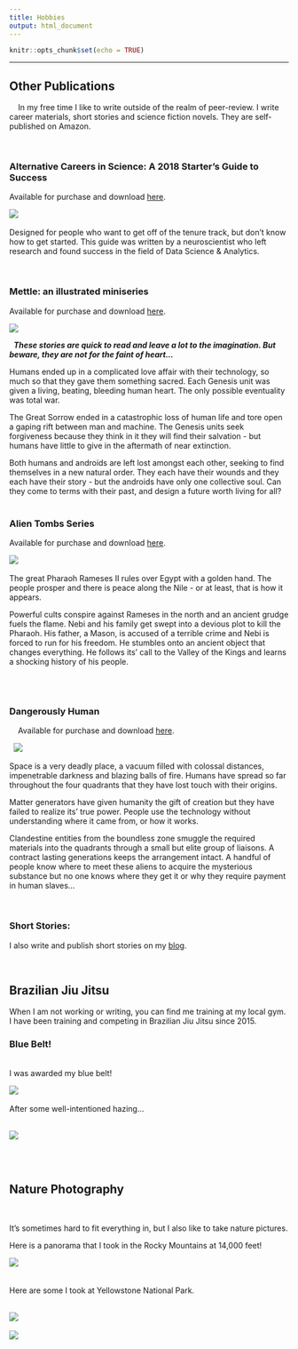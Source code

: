 ```yaml
---
title: Hobbies
output: html_document
---
```


```r
knitr::opts_chunk$set(echo = TRUE)
```

---
## Other Publications 
&nbsp;
&nbsp;
In my free time I like to write outside of the realm of peer-review.  I write career materials, short stories and science fiction novels. They are self-published on Amazon. 
&nbsp;
&nbsp;  

&nbsp;  

### Alternative Careers in Science: A 2018 Starter's Guide to Success

Available for purchase and download [here](https://www.amazon.com/Alternative-Careers-Science-Starters-Success-ebook/dp/B07KYV3SKS/ref=sr_1_5?ie=UTF8&qid=1543681825&sr=8-5&keywords=alternative+careers+in+science).

[![](/Users/emily.webber/Dropbox/Website Dropbox 2/Website/science3.jpg)](https://www.amazon.com/Alternative-Careers-Science-Starters-Success-ebook/dp/B07KYV3SKS/ref=sr_1_5?ie=UTF8&qid=1543681825&sr=8-5&keywords=alternative+careers+in+science)
&nbsp;
&nbsp;

Designed for people who want to get off of the tenure track, but don't know how to get started. This guide was written by a neuroscientist who left research and found success in the field of Data Science & Analytics. 


&nbsp; 
&nbsp; 

### Mettle: an illustrated miniseries

Available for purchase and download [here](https://www.amazon.com/Mettle-Reconstruction-Emily-S-Webber-ebook/dp/B07L1YJ7P1/ref=sr_1_1?ie=UTF8&qid=1546267319&sr=8-1&keywords=mettle+illustrated).
&nbsp; 

[![](/Users/emily.webber/Dropbox/Website Dropbox 2/Website/BB1.png)](https://www.amazon.com/Mettle-Reconstruction-Emily-S-Webber-ebook/dp/B07L1YJ7P1/ref=sr_1_1?ie=UTF8&qid=1546267319&sr=8-1&keywords=mettle+illustrated)


&nbsp; 
***These stories are quick to read and leave a lot to the imagination. But beware, they are not for the faint of heart...***
&nbsp; 

Humans ended up in a complicated love affair with their technology, so much so that they gave them something sacred. Each Genesis unit was given a living, beating, bleeding human heart. The only possible eventuality was total war. 
&nbsp; 

The Great Sorrow ended in a catastrophic loss of human life and tore open a gaping rift between man and machine. The Genesis units seek forgiveness because they think in it they will find their salvation - but humans have little to give in the aftermath of near extinction. 
&nbsp; 

Both humans and androids are left lost amongst each other, seeking to find themselves in a new natural order. They each have their wounds and they each have their story - but the androids have only one collective soul. Can they come to terms with their past, and design a future worth living for all? 
&nbsp; 
&nbsp; 

### Alien Tombs Series
Available for purchase and download [here](https://www.amazon.com/Travelers-Dagger-Alien-Tombs-Book-ebook/dp/B07G6SQF7G/ref=sr_1_1?ie=UTF8&qid=1536264789&sr=8-1&keywords=the+travelers+dagger).


[![](/Users/emily.webber/Dropbox/Website Dropbox 2/Website/TD.jpg)](https://www.amazon.com/Travelers-Dagger-Alien-Tombs-Book-ebook/dp/B07G6SQF7G/ref=sr_1_1?ie=UTF8&qid=1536264789&sr=8-1&keywords=the+travelers+dagger)
&nbsp;
&nbsp;

The great Pharaoh Rameses II rules over Egypt with a golden hand. The people prosper and there is peace along the Nile - or at least, that is how it appears.  


Powerful cults conspire against Rameses in the north and an ancient grudge fuels the flame. Nebi and his family get swept into a devious plot to kill the Pharaoh. His father, a Mason, is accused of a terrible crime and Nebi is forced to run for his freedom. He stumbles onto an ancient object that changes everything. He follows its' call to the Valley of the Kings and learns a shocking history of his people.  
&nbsp;
&nbsp;


&nbsp;
&nbsp;

### Dangerously Human

&nbsp;
&nbsp;
Available for purchase and download [here](https://www.amazon.com/Dangerously-Human-S-Webber/dp/198064859X/ref=sr_1_1?ie=UTF8&qid=1522607711&sr=8-1&keywords=dangerously+human).

&nbsp;
[![](/Users/emily.webber/Dropbox/Website Dropbox 2/Website/b1.jpg)](https://www.amazon.com/Dangerously-Human-Emily-S-Webber-ebook/dp/B00PNWFYY2/ref=sr_1_1?ie=UTF8&qid=1522038336&sr=8-1&keywords=dangerously+human)
&nbsp;
&nbsp;

Space is a very deadly place, a vacuum filled with colossal distances, impenetrable darkness and blazing balls of fire. Humans have spread so far throughout the four quadrants that they have lost touch with their origins.

Matter generators have given humanity the gift of creation but they have failed to realize its' true power. People use the technology without understanding where it came from, or how it works. 

Clandestine entities from the boundless zone smuggle the required materials into the quadrants through a small but elite group of liaisons. A contract lasting generations keeps the arrangement intact. A handful of people know where to meet these aliens to acquire the mysterious substance but no one knows where they get it or why they require payment in human slaves...

&nbsp;
&nbsp;  

### Short Stories: 

I also write and publish short stories on my [blog](https://eswebber.com/).


&nbsp;
&nbsp;

## Brazilian Jiu Jitsu

When I am not working or writing, you can find me training at my local gym.  I have been training and competing in Brazilian Jiu Jitsu since 2015. 


### Blue Belt!
&nbsp;  
I was awarded my blue belt! 

![](/Users/emily.webber/Dropbox/Website Dropbox 2/Website/bluebelt1.jpg)
&nbsp;  

After some well-intentioned hazing...
&nbsp;  
&nbsp;  

![](/Users/emily.webber/Dropbox/Website Dropbox 2/Website/bluebelt2.jpg)

&nbsp;  
&nbsp;  


## Nature Photography
&nbsp;  

It's sometimes hard to fit everything in, but I also like to take nature pictures.

Here is a panorama that I took in the Rocky Mountains at 14,000 feet!
&nbsp;  

![](/Users/emily.webber/Dropbox/Website Dropbox 2/Website/PanoDo.jpg)
&nbsp;  
&nbsp;  

Here are some I took at Yellowstone National Park. 
&nbsp;  
&nbsp;  

![](/Users/emily.webber/Dropbox/Website Dropbox 2/Website/yellow.jpg)
&nbsp;  

![](/Users/emily.webber/Dropbox/Website Dropbox 2/Website/yellow2.jpg)


<link rel="stylesheet" href="style.css" type="text/css" />
<script>
  (function(i,s,o,g,r,a,m){i['GoogleAnalyticsObject']=r;i[r]=i[r]||function(){
  (i[r].q=i[r].q||[]).push(arguments)},i[r].l=1*new Date();a=s.createElement(o),
  m=s.getElementsByTagName(o)[0];a.async=1;a.src=g;m.parentNode.insertBefore(a,m)
  })(window,document,'script','https://www.google-analytics.com/analytics.js','ga');

  ga('create', 'UA-91308049-1', 'auto');
  ga('send', 'pageview');

</script>



<!-- Go to www.addthis.com/dashboard to customize your tools --> <script type="text/javascript" src="//s7.addthis.com/js/300/addthis_widget.js#pubid=ra-589036a8549be1ce"></script>



